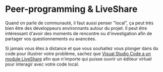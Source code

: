 # Peer-programming & LiveShare

Quand on parle de communauté, il faut aussi penser "local", ça peut très bien être des développeurs environnants autour du projet. Il peut être intéressant d'avoir des moments de rencontre ou d'investigation afin de partager vos questionnements ou avancées.

Si jamais vous êtes à distance et que vous souhaitez vous plonger dans du code pour illustrer votre problème, sachez que [Visual Studio Code a un module LiveShare](https://marketplace.visualstudio.com/items?itemName=MS-vsliveshare.vsliveshare) afin que n'importe qui puisse ouvrir un éditeur virtuel pour interagir avec votre code local.
